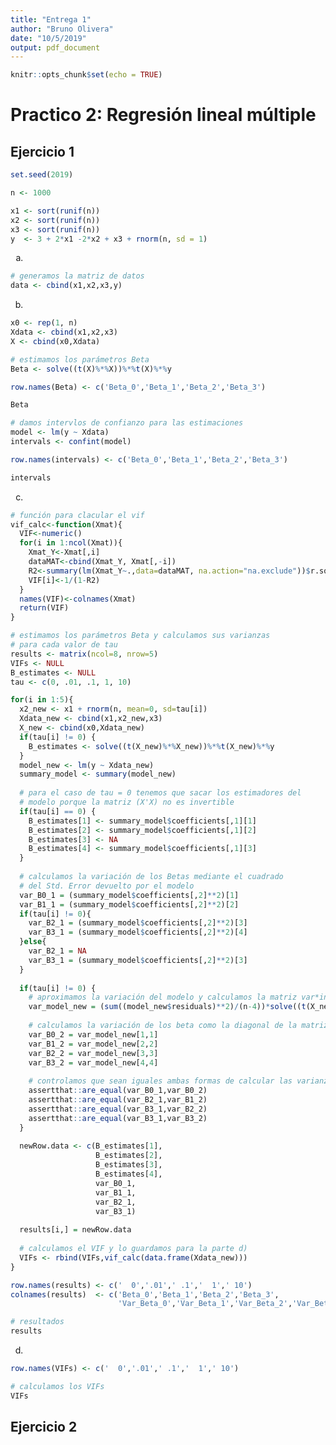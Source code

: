 ```yaml
---
title: "Entrega 1"
author: "Bruno Olivera"
date: "10/5/2019"
output: pdf_document
---
```


```r
knitr::opts_chunk$set(echo = TRUE)
```
# Practico 2: Regresión lineal múltiple
## Ejercicio 1

```r
set.seed(2019)

n <- 1000

x1 <- sort(runif(n))
x2 <- sort(runif(n))
x3 <- sort(runif(n))
y  <- 3 + 2*x1 -2*x2 + x3 + rnorm(n, sd = 1)
```
a)
```r
# generamos la matriz de datos
data <- cbind(x1,x2,x3,y)
```
b)
```r
x0 <- rep(1, n)
Xdata <- cbind(x1,x2,x3)
X <- cbind(x0,Xdata)

# estimamos los parámetros Beta
Beta <- solve((t(X)%*%X))%*%t(X)%*%y
```
```r
row.names(Beta) <- c('Beta_0','Beta_1','Beta_2','Beta_3')
```
```r
Beta

# damos intervlos de confianzo para las estimaciones
model <- lm(y ~ Xdata)
intervals <- confint(model)
```
```r
row.names(intervals) <- c('Beta_0','Beta_1','Beta_2','Beta_3')
```
```r
intervals
```
c)
```r
# función para clacular el vif
vif_calc<-function(Xmat){
  VIF<-numeric()
  for(i in 1:ncol(Xmat)){
    Xmat_Y<-Xmat[,i]
    dataMAT<-cbind(Xmat_Y, Xmat[,-i])
    R2<-summary(lm(Xmat_Y~.,data=dataMAT, na.action="na.exclude"))$r.squared
    VIF[i]<-1/(1-R2)
  }
  names(VIF)<-colnames(Xmat)
  return(VIF)
}
```
```r
# estimamos los parámetros Beta y calculamos sus varianzas
# para cada valor de tau
results <- matrix(ncol=8, nrow=5)
VIFs <- NULL
B_estimates <- NULL
tau <- c(0, .01, .1, 1, 10)

for(i in 1:5){
  x2_new <- x1 + rnorm(n, mean=0, sd=tau[i])
  Xdata_new <- cbind(x1,x2_new,x3)
  X_new <- cbind(x0,Xdata_new)
  if(tau[i] != 0) {
    B_estimates <- solve((t(X_new)%*%X_new))%*%t(X_new)%*%y
  }
  model_new <- lm(y ~ Xdata_new)
  summary_model <- summary(model_new)
  
  # para el caso de tau = 0 tenemos que sacar los estimadores del
  # modelo porque la matriz (X'X) no es invertible
  if(tau[i] == 0) {
    B_estimates[1] <- summary_model$coefficients[,1][1]
    B_estimates[2] <- summary_model$coefficients[,1][2]
    B_estimates[3] <- NA
    B_estimates[4] <- summary_model$coefficients[,1][3]
  }
  
  # calculamos la variación de los Betas mediante el cuadrado
  # del Std. Error devuelto por el modelo
  var_B0_1 = (summary_model$coefficients[,2]**2)[1]
  var_B1_1 = (summary_model$coefficients[,2]**2)[2]
  if(tau[i] != 0){
    var_B2_1 = (summary_model$coefficients[,2]**2)[3]
    var_B3_1 = (summary_model$coefficients[,2]**2)[4]
  }else{
    var_B2_1 = NA
    var_B3_1 = (summary_model$coefficients[,2]**2)[3]
  }
  
  if(tau[i] != 0) {
    # aproximamos la variación del modelo y calculamos la matriz var*inv(X'X)
    var_model_new = (sum((model_new$residuals)**2)/(n-4))*solve((t(X_new)%*%X_new))
    
    # calculamos la variación de los beta como la diagonal de la matriz anterior 
    var_B0_2 = var_model_new[1,1]
    var_B1_2 = var_model_new[2,2]
    var_B2_2 = var_model_new[3,3]
    var_B3_2 = var_model_new[4,4]
    
    # controlamos que sean iguales ambas formas de calcular las varianzas
    assertthat::are_equal(var_B0_1,var_B0_2)
    assertthat::are_equal(var_B2_1,var_B1_2)
    assertthat::are_equal(var_B3_1,var_B2_2)
    assertthat::are_equal(var_B3_1,var_B3_2)
  }
  
  newRow.data <- c(B_estimates[1],
                   B_estimates[2],
                   B_estimates[3],
                   B_estimates[4],
                   var_B0_1,
                   var_B1_1,
                   var_B2_1,
                   var_B3_1)
  
  results[i,] = newRow.data
  
  # calculamos el VIF y lo guardamos para la parte d)
  VIFs <- rbind(VIFs,vif_calc(data.frame(Xdata_new)))
}
```
```r
row.names(results) <- c('  0','.01',' .1','  1',' 10')
colnames(results)  <- c('Beta_0','Beta_1','Beta_2','Beta_3',
                        'Var_Beta_0','Var_Beta_1','Var_Beta_2','Var_Beta_3')
```
```r
# resultados
results
```
d)
```r
row.names(VIFs) <- c('  0','.01',' .1','  1',' 10')
```
```r
# calculamos los VIFs
VIFs
```

## Ejercicio 2
